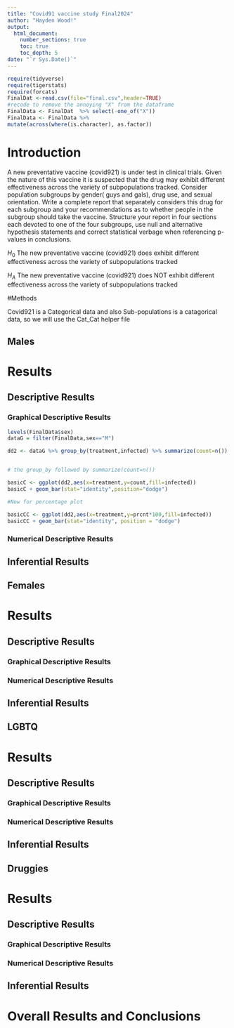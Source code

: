 ```yaml
---
title: "Covid91 vaccine study Final2024"
author: "Hayden Wood!"
output: 
  html_document:
    number_sections: true
    toc: true
    toc_depth: 5
date: "`r Sys.Date()`" 
---
```


```r
require(tidyverse)
require(tigerstats)
require(forcats)
FinalDat <-read.csv(file="final.csv",header=TRUE)
#recode to remove the annoying "X" from the dataframe
FinalData <- FinalDat  %>% select(-one_of("X"))
FinalData <- FinalData %>%
mutate(across(where(is.character), as.factor))
```

# Introduction

A new  preventative vaccine (covid921) is under test in clinical trials. Given the nature of this vaccine it is suspected that the drug may exhibit different effectiveness across the variety of subpopulations tracked. Consider population subgroups by gender( guys and gals), drug use, and sexual orientation. Write a complete report that separately considers this drug for each subgroup and your recommendations as to whether people in the subgroup should take the vaccine. Structure your report in four sections each devoted to one of the four subgroups, use null and alternative hypothesis statements and correct statistical verbage when referencing p-values in conclusions.

$H_0$ The new preventative vaccine (covid921) does exhibit different effectiveness across the variety of subpopulations tracked

$H_A$ The new preventative vaccine (covid921) does NOT exhibit different effectiveness across the variety of subpopulations tracked

#Methods

Covid921 is a Categorical data and also Sub-populations is a catagorical data, so we will use the Cat_Cat helper file


## Males



# Results

## Descriptive Results




### Graphical Descriptive Results

```r
levels(FinalData$sex)
dataG = filter(FinalData,sex=="M")

dd2 <- dataG %>% group_by(treatment,infected) %>% summarize(count=n()) %>% mutate(prcnt=count/sum(count))


# the group_by followed by summarize(count=n())

basicC <- ggplot(dd2,aes(x=treatment,y=count,fill=infected))
basicC + geom_bar(stat="identity",position="dodge")

#Now for percentage plot

basicCC <- ggplot(dd2,aes(x=treatment,y=prcnt*100,fill=infected)) 
basicCC + geom_bar(stat="identity", position = "dodge")
```


### Numerical Descriptive Results

## Inferential Results




## Females



# Results

## Descriptive Results

### Graphical Descriptive Results

### Numerical Descriptive Results

## Inferential Results



## LGBTQ




# Results

## Descriptive Results

### Graphical Descriptive Results

### Numerical Descriptive Results

## Inferential Results



## Druggies




# Results

## Descriptive Results

### Graphical Descriptive Results

### Numerical Descriptive Results

## Inferential Results


# Overall Results and Conclusions



